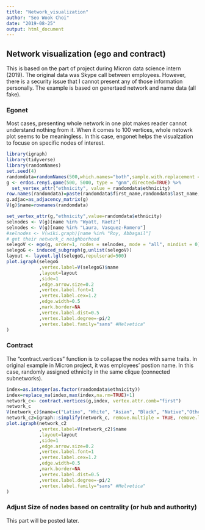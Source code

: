 ```yaml
---
title: "Network_visualization"
author: "Seo Wook Choi"
date: "2019-08-25"
output: html_document
---
```


## Network visualization (ego and contract)
This is based on the part of project during Micron data science intern (2019).
The original data was Skype call between employees. However, there is a security issue that I cannot present any of those information personally. The example is based on genertaed network and name data (all fake).

### Egonet
Most cases, presenting whole network in one plot makes reader cannot understand nothing from it.
When it comes to 100 vertices, whole netowrk plot seems to be meaningless.
In this case, engonet helps the visualzation to focuse on specific nodes of interest.
```r
library(igraph)
library(tidyverse)
library(randomNames)
set.seed(4)
randomdata=randomNames(500,which.names="both",sample.with.replacement = FALSE,return.complete.data=TRUE)
g <- erdos.renyi.game(500, 5000, type = "gnm",directed=TRUE) %>%
  set_vertex_attr("ethnicity", value = randomdata$ethnicity)
row.names(randomdata)=paste(randomdata$first_name,randomdata$last_name,sep=", ") 
g.adjac=as_adjacency_matrix(g)
V(g)$name=rownames(randomdata)

set_vertex_attr(g,"ethnicity",value=randomdata$ethnicity)
selnodes <- V(g)[name %in% "Wyatt, Raetz"]
selnodes <- V(g)[name %in% "Laura, Vasquez-Romero"]
#selnodes <- V(wiki.graph)[name %in% "Roy, Abbagail"]
# get their network_c neighborhood 
selegoV <- ego(g, order=1, nodes = selnodes, mode = "all", mindist = 0)
selegoG <- induced_subgraph(g,unlist(selegoV))
layout <- layout.lgl(selegoG,repulserad=500)
plot.igraph(selegoG
            ,vertex.label=V(selegoG)$name
            ,layout=layout
            ,side=1
            ,edge.arrow.size=0.2
            ,vertex.label.font=1
            ,vertex.label.cex=1.2
            ,edge.width=0.5
            ,mark.border=NA
            ,vertex.label.dist=0.5  
            ,vertex.label.degree=-pi/2
            ,vertex.label.family="sans" #Helvetica"
)


```

### Contract
The "contract.vertices" function is to collapse the nodes with same traits.
In original example in Micron project, it was employees' postion name.
In this case, randomly assigned ethnicity in the same clique (connected subnetworks).


```r
index=as.integer(as.factor(randomdata$ethnicity))
index=replace_na(index,max(index,na.rm=TRUE)+1)
network_c<- contract.vertices(g,index, vertex.attr.comb="first")
network_c
V(network_c)$name=c("Latino", "White", "Asian", "Black", "Native","Other")
network_c2=igraph::simplify(network_c, remove.multiple = TRUE, remove.loops = TRUE)
plot.igraph(network_c2
            ,vertex.label=V(network_c2)$name
            ,layout=layout
            ,side=1
            ,edge.arrow.size=0.2
            ,vertex.label.font=1
            ,vertex.label.cex=1.2
            ,edge.width=0.5
            ,mark.border=NA
            ,vertex.label.dist=0.5  
            ,vertex.label.degree=-pi/2
            ,vertex.label.family="sans" #Helvetica"
)

```

### Adjust Size of nodes based on centrality (or hub and authority)
This part will be posted later.